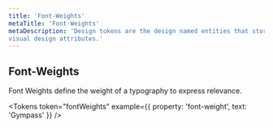 ```yaml
---
title: 'Font-Weights'
metaTitle: 'Font-Weights'
metaDescription: 'Design tokens are the design named entities that store 
visual design attributes.'
---
```


## Font-Weights

Font Weights define the weight of a typography to express relevance.

<Tokens
  token="fontWeights"
  example={{ property: 'font-weight', text: 'Gympass' }}
/>
